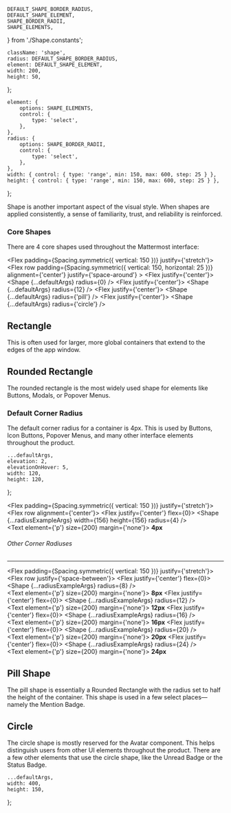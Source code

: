 

    DEFAULT_SHAPE_BORDER_RADIUS,
    DEFAULT_SHAPE_ELEMENT,
    SHAPE_BORDER_RADII,
    SHAPE_ELEMENTS,
} from './Shape.constants';

<Meta component={Shape} title="Foundations/Shape" />

    className: 'shape',
    radius: DEFAULT_SHAPE_BORDER_RADIUS,
    element: DEFAULT_SHAPE_ELEMENT,
    width: 200,
    height: 50,
};

    element: {
        options: SHAPE_ELEMENTS,
        control: {
            type: 'select',
        },
    },
    radius: {
        options: SHAPE_BORDER_RADII,
        control: {
            type: 'select',
        },
    },
    width: { control: { type: 'range', min: 150, max: 600, step: 25 } },
    height: { control: { type: 'range', min: 150, max: 600, step: 25 } },
};

<Title>Shape</Title>

<Subtitle>
    Shape is another important aspect of the visual style. When shapes are applied consistently, a
    sense of familiarity, trust, and reliability is reinforced.
</Subtitle>

### Core Shapes

There are 4 core shapes used throughout the Mattermost interface:

<Flex padding={Spacing.symmetric({ vertical: 150 })} justify={'stretch'}>
    <Flex
        row
        padding={Spacing.symmetric({ vertical: 150, horizontal: 25 })}
        alignment={'center'}
        justify={'space-around'}
    >
        <Flex justify={'center'}>
            <Shape {...defaultArgs} radius={0} />
        </Flex>
        <Flex justify={'center'}>
            <Shape {...defaultArgs} radius={12} />
        </Flex>
        <Flex justify={'center'}>
            <Shape {...defaultArgs} radius={'pill'} />
        </Flex>
        <Flex justify={'center'}>
            <Shape {...defaultArgs} radius={'circle'} />
        </Flex>
    </Flex>
</Flex>

## Rectangle

This is often used for larger, more global containers that extend to the edges of the app window.

## Rounded Rectangle

The rounded rectangle is the most widely used shape for elements like Buttons, Modals, or Popover Menus.

### Default Corner Radius

The default corner radius for a container is 4px.
This is used by Buttons, Icon Buttons, Popover Menus, and many other interface elements throughout the product.

    ...defaultArgs,
    elevation: 2,
    elevationOnHover: 5,
    width: 120,
    height: 120,
};

<Flex padding={Spacing.symmetric({ vertical: 150 })} justify={'stretch'}>
    <Flex row alignment={'center'}>
        <Flex justify={'center'} flex={0}>
            <Flex padding={Spacing.all(150)}>
                <Shape {...radiusExampleArgs} width={156} height={156} radius={4} />
            </Flex>
            <br />
            <Text element={'p'} size={200} margin={'none'}>
                <strong>4px</strong>
            </Text>
        </Flex>
    </Flex>
</Flex>

###### Other Corner Radiuses

---

<Flex padding={Spacing.symmetric({ vertical: 150 })} justify={'stretch'}>
    <Flex row justify={'space-between'}>
        <Flex justify={'center'} flex={0}>
            <Flex padding={Spacing.all(150)}>
                <Shape {...radiusExampleArgs} radius={8} />
            </Flex>
            <br />
            <Text element={'p'} size={200} margin={'none'}>
                <strong>8px</strong>
            </Text>
        </Flex>
        <Flex justify={'center'} flex={0}>
            <Flex padding={Spacing.all(150)}>
                <Shape {...radiusExampleArgs} radius={12} />
            </Flex>
            <br />
            <Text element={'p'} size={200} margin={'none'}>
                <strong>12px</strong>
            </Text>
        </Flex>
        <Flex justify={'center'} flex={0}>
            <Flex padding={Spacing.all(150)}>
                <Shape {...radiusExampleArgs} radius={16} />
            </Flex>
            <br />
            <Text element={'p'} size={200} margin={'none'}>
                <strong>16px</strong>
            </Text>
        </Flex>
        <Flex justify={'center'} flex={0}>
            <Flex padding={Spacing.all(150)}>
                <Shape {...radiusExampleArgs} radius={20} />
            </Flex>
            <br />
            <Text element={'p'} size={200} margin={'none'}>
                <strong>20px</strong>
            </Text>
        </Flex>
        <Flex justify={'center'} flex={0}>
            <Flex padding={Spacing.all(150)}>
                <Shape {...radiusExampleArgs} radius={24} />
            </Flex>
            <br />
            <Text element={'p'} size={200} margin={'none'}>
                <strong>24px</strong>
            </Text>
        </Flex>
    </Flex>
</Flex>

## Pill Shape

The pill shape is essentially a Rounded Rectangle with the radius set to half the height of the container.
This shape is used in a few select places—namely the Mention Badge.

## Circle

The circle shape is mostly reserved for the Avatar component.
This helps distinguish users from other UI elements throughout the product.
There are a few other elements that use the circle shape, like the Unread Badge or the Status Badge.

<ArgsTable of={Shape} />

    ...defaultArgs,
    width: 400,
    height: 150,
};

<Canvas hidden>
    <Story
        name="Rectangle"
        argTypes={argTypes}
        args={{
            ...canvasExampleArgs,
            radius: 0,
            elevation: 0,
        }}
    >
        {(args) => <Shape {...args} />}
    </Story>
    <Story
        name="Rounded Rectangle"
        argTypes={argTypes}
        args={{
            ...canvasExampleArgs,
            radius: 16,
        }}
    >
        {(args) => <Shape {...args} />}
    </Story>
    <Story
        name="Pill"
        argTypes={argTypes}
        args={{
            ...canvasExampleArgs,
            radius: 'pill',
            elevation: 2,
        }}
    >
        {(args) => <Shape {...args} />}
    </Story>
    <Story
        name="Circle"
        argTypes={argTypes}
        args={{
            ...canvasExampleArgs,
            radius: 'circle',
            elevation: 3,
            element: 'section',
            width: 400,
            height: 100,
        }}
    >
        {(args) => <Shape {...args} />}
    </Story>
</Canvas>
